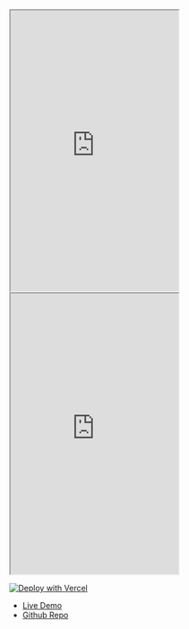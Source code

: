 

<Frame>
<iframe src="https://snippyly-docs.github.io/docs-react-demo"
    className="w-full"
    height="500px"
    title="heuristic-albattani-lm4t9i"
    allow="accelerometer; ambient-light-sensor; camera; encrypted-media; geolocation; gyroscope; hid; microphone; midi; payment; usb; vr; xr-spatial-tracking"
    sandbox="allow-forms allow-modals allow-popups allow-presentation allow-same-origin allow-scripts"
></iframe>
</Frame>

<br/>

<Frame>
<iframe src="https://codesandbox.io/embed/github/Snippyly-Docs/docs-react-demo/main/?fontsize=14&hidenavigation=1&module=%2Fsrc%2FApp.tsx&theme=dark&view=editor"
    className="w-full"
    height="500px"
    title="heuristic-albattani-lm4t9i"
    allow="accelerometer; ambient-light-sensor; camera; encrypted-media; geolocation; gyroscope; hid; microphone; midi; payment; usb; vr; xr-spatial-tracking"
    sandbox="allow-forms allow-modals allow-popups allow-presentation allow-same-origin allow-scripts"
></iframe>
</Frame>


[![Deploy with Vercel](https://vercel.com/button)](https://vercel.com/new/clone?repository-url=https://github.com/Snippyly-Docs/docs-react-demo)


- [Live Demo](https://snippyly-docs.github.io/docs-react-demo)
- [Github Repo](https://github.com/Snippyly-Docs/docs-react-demo)
